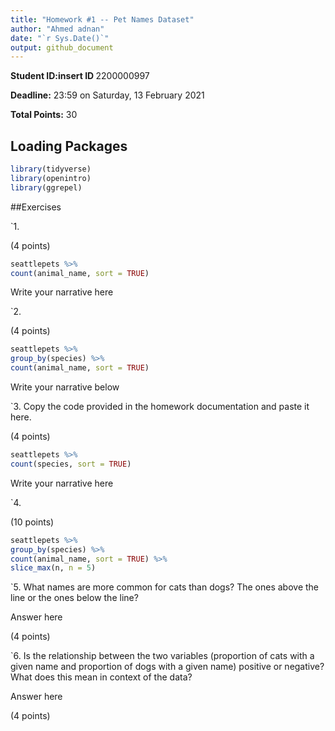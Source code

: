 ```yaml
---
title: "Homework #1 -- Pet Names Dataset"
author: "Ahmed adnan"
date: "`r Sys.Date()`"
output: github_document
---
```


**Student ID:insert ID ** 2200000997

**Deadline:** 23:59 on Saturday, 13 February 2021

**Total Points:** 30


## Loading Packages

```r

library(tidyverse)
library(openintro)
library(ggrepel)
```


##Exercises

`1.

(4 points)
```r
seattlepets %>%
count(animal_name, sort = TRUE)
```
Write your narrative here



`2.

(4 points)

```r
seattlepets %>%
group_by(species) %>%
count(animal_name, sort = TRUE)
```
Write your narrative below


`3. Copy the code provided in the homework documentation and paste it here. 

(4 points)

```r
seattlepets %>%
count(species, sort = TRUE)
```
Write your narrative here



`4.

(10 points)

```r
seattlepets %>%
group_by(species) %>%
count(animal_name, sort = TRUE) %>%
slice_max(n, n = 5)
```

`5.  What names are more common for cats than dogs? The ones above the line or the ones below the line?

Answer here

(4 points)

`6. Is the relationship between the two variables (proportion of cats with a given name and proportion of dogs with a given name) positive or negative? What does this mean in context of the data?

Answer here

(4 points)